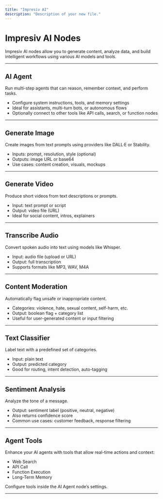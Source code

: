 ```yaml
---
title: "Impresiv AI"
description: "Description of your new file."
---
```


# Impresiv AI Nodes

Impresiv AI nodes allow you to generate content, analyze data, and build intelligent workflows using various AI models and tools.

---

## AI Agent

Run multi-step agents that can reason, remember context, and perform tasks.

- Configure system instructions, tools, and memory settings
- Ideal for assistants, multi-turn bots, or autonomous flows
- Optionally connect to other tools like API calls, search, or function nodes

---

## Generate Image

Create images from text prompts using providers like DALL·E or Stability.

- Inputs: prompt, resolution, style (optional)
- Outputs: image URL or base64
- Use cases: content creation, visuals, mockups

---

## Generate Video

Produce short videos from text descriptions or prompts.

- Input: text prompt or script
- Output: video file (URL)
- Ideal for social content, intros, explainers

---

## Transcribe Audio

Convert spoken audio into text using models like Whisper.

- Input: audio file (upload or URL)
- Output: full transcription
- Supports formats like MP3, WAV, M4A

---

## Content Moderation

Automatically flag unsafe or inappropriate content.

- Categories: violence, hate, sexual content, self-harm, etc.
- Output: boolean flag + category list
- Useful for user-generated content or input filtering

---

## Text Classifier

Label text with a predefined set of categories.

- Input: plain text
- Output: predicted category
- Good for routing, intent detection, auto-tagging

---

## Sentiment Analysis

Analyze the tone of a message.

- Output: sentiment label (positive, neutral, negative)
- Also returns confidence score
- Common use cases: customer feedback, response filtering

---

## Agent Tools

Enhance your AI agents with tools that allow real-time actions and context:

- Web Search
- API Call
- Function Execution
- Long-Term Memory

Configure tools inside the AI Agent node’s settings.

---